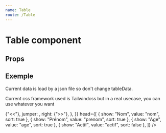 ```yaml
---
name: Table
route: /Table
---
```


# Table component

## Props

<Props of={Table} />


## Exemple

Current data is load by a json file so don't change tableData.

Current css framework used is Tailwindcss but in a real usecase, you can use whatever you want

<Playground>
  <Table
    data={tableData}
    itemsPerPage={4}
    paginated={true}
    options={{
      search: {
        placeholder: "Searching",
        searchableValue: ["nom", "prenom", "actif"],
      },
      numberItemsOptions: [4, 8, 12],
    }}
    component={{
      pageSelector: {
        left: <PageButton>{"<<"}</PageButton>,
        jumper: <InputJumper />,
        right: <PageButton>{">>"}</PageButton>,
      },
    }}
    head={[
      { show: "Nom", value: "nom", sort: true },
      { show: "Prénom", value: "prenom", sort: true },
      { show: "Age", value: "age", sort: true },
      { show: "Actif", value: "actif", sort: false },
    ]}
  />
</Playground>
